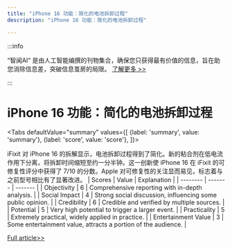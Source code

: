 ```yaml
---
title: "iPhone 16 功能：简化的电池拆卸过程"
description: "iPhone 16 功能：简化的电池拆卸过程"

---
```



:::info

“智闻AI“ 是由人工智能编撰的刊物集合，确保您只获得最有价值的信息，旨在助您消除信息差，突破信息茧房的局限。  [了解更多 >>](/)

:::

# iPhone 16 功能：简化的电池拆卸过程


<Tabs
	defaultValue="summary"
	values={[
	{label: 'summary', value: 'summary'},
	{label: 'score', value: 'score'},
]}>
<TabItem value="summary">


iFixit 对 iPhone 16 的拆解显示，电池拆卸过程得到了简化。新的粘合剂在低电流作用下分离，将拆卸时间缩短至约一分半钟。这一创新使 iPhone 16 在 iFixit 的可修复性评分中获得了 7/10 的分数。Apple 对可修复性的关注显而易见，标志着与之前型号相比有了显著改进。
</TabItem>
<TabItem value="score">
	| Scores     | Value   | Explanation |
	| -------- | ------- | ------- |
	| Objectivity  | 6    | Comprehensive reporting with in-depth analysis.    |
	| Social Impact | 4     | Strong social discussion, influencing some public opinion.    |
	| Credibility    | 6    | Credible and verified by multiple sources.    |
	| Potential    | 5    | Very high potential to trigger a larger event.    |
	| Practicality    | 5    | Extremely practical, widely applied in practice.    |
	| Entertainment Value    | 3    | Some entertainment value, attracts a portion of the audience.    |
</TabItem>
</Tabs>

[Full article>>](https://apple.slashdot.org/story/24/09/27/2218240/ifixits-iphone-16-teardown-reveals-game-changing-battery-removal-process?utm_source=rss1.0mainlinkanon&utm_medium=feed)
